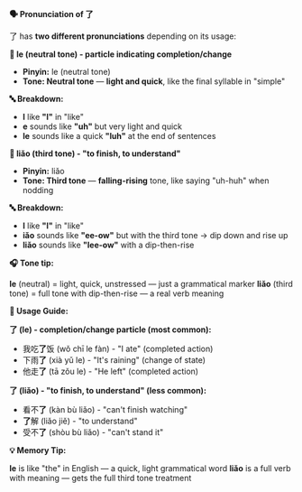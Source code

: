**🗣️ Pronunciation of 了**

了 has **two different pronunciations** depending on its usage:

**📍 le (neutral tone) - particle indicating completion/change**

- **Pinyin:** le (neutral tone)
- **Tone: Neutral tone** — **light and quick**, like the final syllable in "simple"

**🔤 Breakdown:**

- **l** like **"l"** in "like"
- **e** sounds like **"uh"** but very light and quick
- **le** sounds like a quick **"luh"** at the end of sentences

**📍 liǎo (third tone) - "to finish, to understand"**

- **Pinyin:** liǎo
- **Tone: Third tone** — **falling-rising** tone, like saying "uh-huh" when nodding

**🔤 Breakdown:**

- **l** like **"l"** in "like"
- **iǎo** sounds like **"ee-ow"** but with the third tone → dip down and rise up
- **liǎo** sounds like **"lee-ow"** with a dip-then-rise

**🎧 Tone tip:**

**le** (neutral) = light, quick, unstressed — just a grammatical marker **liǎo** (third tone) = full
tone with dip-then-rise — a real verb meaning

**📝 Usage Guide:**

**了 (le) - completion/change particle (most common):**

- 我吃**了**饭 (wǒ chī le fàn) - "I ate" (completed action)
- 下雨**了** (xià yǔ le) - "It's raining" (change of state)
- 他走**了** (tā zǒu le) - "He left" (completed action)

**了 (liǎo) - "to finish, to understand" (less common):**

- 看不**了** (kàn bù liǎo) - "can't finish watching"
- **了**解 (liǎo jiě) - "to understand"
- 受不**了** (shòu bù liǎo) - "can't stand it"

**💡 Memory Tip:**

**le** is like "the" in English — a quick, light grammatical word **liǎo** is a full verb with
meaning — gets the full third tone treatment
